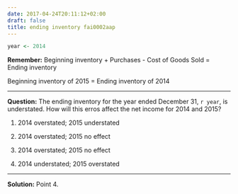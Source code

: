 ```yaml
---
date: 2017-04-24T20:11:12+02:00
draft: false
title: ending inventory fai0002aap
---
```


```r
year <- 2014
```


**Remember:**
Beginning inventory + Purchases - Cost of Goods Sold = Ending inventory

Beginning inventory of 2015 = Ending inventory of 2014

***

**Question:**
The ending inventory for the year ended December 31, `r year`, is understated. How will this erros affect the net income for 2014 and 2015?

1. 2014 overstated; 2015 understated

2. 2014 overstated; 2015 no effect

3. 2014 overstated; 2015 no effect

4. 2014 understated; 2015 overstated

***

**Solution:**
Point 4.
